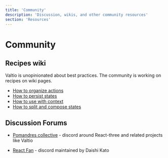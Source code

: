 ```yaml
---
title: 'Community'
description: 'Discussion, wikis, and other community resources'
section: 'Resources'
---
```


# Community

## Recipes wiki

Valtio is unopinionated about best practices.
The community is working on recipes on wiki pages.

- [How to organize actions](https://github.com/pmndrs/valtio/wiki/How-to-organize-actions)
- [How to persist states](https://github.com/pmndrs/valtio/wiki/How-to-persist-states)
- [How to use with context](https://github.com/pmndrs/valtio/wiki/How-to-use-with-context)
- [How to split and compose states](https://github.com/pmndrs/valtio/wiki/How-to-split-and-compose-states)

## Discussion Forums

- [Pomandres collective](https://discord.gg/poimandres) - discord around React-three and related projects like Valtio

- [React Fan](https://discord.gg/MrQdmzd) - discord maintained by Daishi Kato
